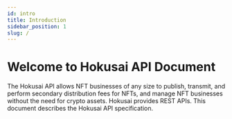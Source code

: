 ```yaml
---
id: intro
title: Introduction
sidebar_position: 1
slug: /
---
```


# Welcome to Hokusai API Document

The Hokusai API allows NFT businesses of any size to publish, transmit, and perform secondary distribution fees for NFTs, and manage NFT businesses without the need for crypto assets.
Hokusai provides REST APIs. This document describes the Hokusai API specification.